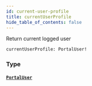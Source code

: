 ```yaml
---
id: current-user-profile
title: currentUserProfile
hide_table_of_contents: false
---
```








Return current logged user

```graphql
currentUserProfile: PortalUser!
```


### Type

#### [`PortalUser`](/api/graphql/documentation/objects/portal-user) <Badge class="secondary" text="object"/>
> 
> 





